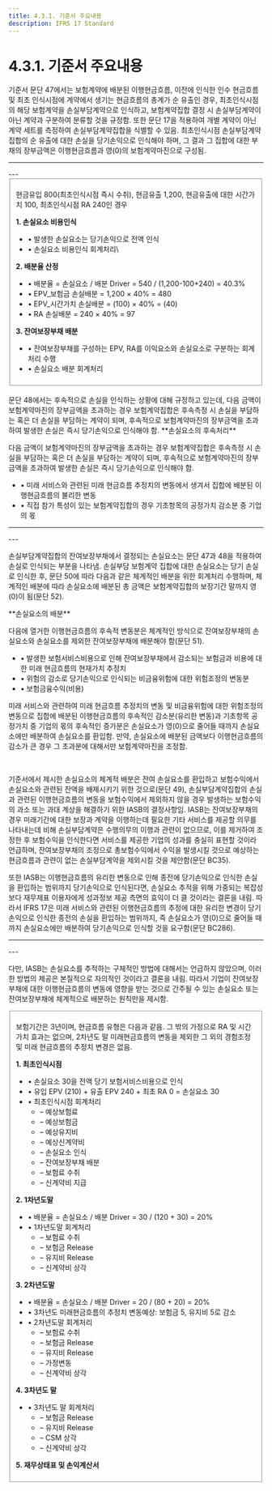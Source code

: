 ```yaml
---
title: 4.3.1. 기준서 주요내용
description: IFRS 17 Standard
---
```


# 4.3.1. 기준서 주요내용

기준서 문단 47에서는 보험계약에 배분된 이행현금흐름, 이전에 인식한 인수 현금흐름 및 최초 인식시점에 계약에서 생기는 현금흐름의 총계가 순 유출인 경우, 최초인식시점의 해당 보험계약을 손실부담계약으로 인식하고, 보험계약집합 결정 시 손실부담계약이 아닌 계약과 구분하여 분류할 것을 규정함. 또한 문단 17을 적용하여 개별 계약이 아닌 계약 세트를 측정하여 손실부담계약집합을 식별할 수 있음. 최초인식시점 손실부담계약집합의 순 유출에 대한 손실을 당기손익으로 인식해야 하며, 그 결과 그 집합에 대한 부채의 장부금액은 이행현금흐름과 영(0)의 보험계약마진으로 구성됨.

---
<GCenterImg src="/ifrs/그림4-11.png" caption="[최초인식시점의 손실요소]" width="500" />
---

<Fieldset legend="[참 고] 최초인식시점 손실요소 회계처리" toggleable>

 현금유입 800(최초인식시점 즉시 수취), 현금유출 1,200, 현금유출에 대한 시간가치 100, 최초인식시점 RA 240인 경우

<GCenterImg src="/ifrs/참고4-22.png" width="700"/>

 **1. 손실요소 비용인식**

 * • 발생한 손실요소는 당기손익으로 전액 인식
 * • 손실요소 비용인식 회계처리\
 <GCenterImg src="/ifrs/참고4-22 분개 1.png" alt="" width="350" />

 **2. 배분율 산정**

 * • 배분율 = 손실요소 / 배분 Driver = 540 / (1,200-100+240) = 40.3%
 * • EPV\_보험금 손실배분 = 1,200 × 40% = 480
 * • EPV\_시간가치 손실배분 = (100) × 40% = (40)
 * • RA 손실배분 = 240 × 40% = 97

 **3. 잔여보장부채 배분**

 * • 잔여보장부채를 구성하는 EPV, RA를 이익요소와 손실요소로 구분하는 회계처리 수행
 * • 손실요소 배분 회계처리
    <GCenterImg src="/ifrs/참고4-22 분개 2.png" alt="" width="300" />

</Fieldset>

<br/>
문단 48에서는 후속적으로 손실을 인식하는 상황에 대해 규정하고 있는데, 다음 금액이 보험계약마진의 장부금액을 초과하는 경우 보험계약집합은 후속측정 시 손실을 부담하는 혹은 더 손실을 부담하는 계약이 되며, 후속적으로 보험계약마진의 장부금액을 초과하여 발생한 손실은 즉시 당기손익으로 인식해야 함.

<GCallout severity="success" >
**손실요소의 후속처리**

다음 금액이 보험계약마진의 장부금액을 초과하는 경우 보험계약집합은 후속측정 시 손실을 부담하는 혹은 더 손실을 부담하는 계약이 되며, 후속적으로 보험계약마진의 장부금액을 초과하여 발생한 손실은 즉시 당기손익으로 인식해야 함.


* • 미래 서비스와 관련된 미래 현금흐름 추정치의 변동에서 생겨서 집합에 배분된 이행현금흐름의 불리한 변동
* • 직접 참가 특성이 있는 보험계약집합의 경우 기초항목의 공정가치 감소분 중 기업의 몫
</GCallout>

---
<GCenterImg src="/ifrs/그림4-12.png" caption="[손실요소 후속측정]" width="500"/>
---

손실부담계약집합의 잔여보장부채에서 결정되는 손실요소는 문단 47과 48을 적용하여 손실로 인식되는 부분을 나타냄. 손실부담 보험계약 집합에 대한 손실요소는 당기 손실로 인식한 후, 문단 50에 따라 다음과 같은 체계적인 배분을 위한 회계처리 수행하며, 체계적인 배분에 따라 손실요소에 배분된 총 금액은 보험계약집합의 보장기간 말까지 영(0)이 됨(문단 52).


<GCallout severity="success" >
**손실요소의 배분**

다음에 열거한 이행현금흐름의 후속적 변동분은 체계적인 방식으로 잔여보장부채의 손실요소와 손실요소를 제외한 잔여보장부채에 배분해야 함(문단 51).

* • 발생한 보험서비스비용으로 인해 잔여보장부채에서 감소되는 보험금과 비용에 대한 미래 현금흐름의 현재가치 추정치
* • 위험의 감소로 당기손익으로 인식되는 비금융위험에 대한 위험조정의 변동분
* • 보험금융수익(비용)

미래 서비스와 관련하여 미래 현금흐름 추정치의 변동 및 비금융위험에 대한 위험조정의 변동으로 집합에 배분된 이행현금흐름의 후속적인 감소분(유리한 변동)과 기초항목 공정가치 중 기업의 몫의 후속적인 증가분은 손실요소가 영(0)으로 줄어들 때까지 손실요소에만 배분하여 손실요소를 환입함. 만약, 손실요소에 배분된 금액보다 이행현금흐름의 감소가 큰 경우 그 초과분에 대해서만 보험계약마진을 조정함.
</GCallout>

<br/>

기준서에서 제시한 손실요소의 체계적 배분은 잔여 손실요소를 환입하고 보험수익에서 손실요소와 관련된 잔액을 배제시키기 위한 것으로(문단 49), 손실부담계약집합의 손실과 관련된 이행현금흐름의 변동을 보험수익에서 제외하지 않을 경우 발생하는 보험수익의 과소 또는 과대 계상을 해결하기 위한 IASB의 결정사항임. IASB는 잔여보장부채의 경우 미래기간에 대한 보장과 계약을 이행하는데 필요한 기타 서비스를 제공할 의무를 나타내는데 비해 손실부담계약은 수행의무의 이행과 관련이 없으므로, 이를 제거하여 조정한 후 보험수익을 인식한다면 서비스를 제공한 기업의 성과를 충실히 표현할 것이라 언급하며, 잔여보장부채의 조정으로 총보험수익에서 수익을 발생시킬 것으로 예상하는 현금흐름과 관련이 없는 손실부담계약을 제외시킬 것을 제안함(문단 BC35).


또한 IASB는 이행현금흐름의 유리한 변동으로 인해 종전에 당기손익으로 인식한 손실을 환입하는 범위까지 당기손익으로 인식된다면, 손실요소 추적을 위해 가중되는 복잡성 보다 재무제표 이용자에게 성과정보 제공 측면의 효익이 더 클 것이라는 결론을 내림. 따라서 IFRS 17은 미래 서비스와 관련된 이행현금흐름의 추정에 대한 유리한 변경이 당기손익으로 인식한 종전의 손실을 환입하는 범위까지, 즉 손실요소가 영(0)으로 줄어들 때까지 손실요소에만 배분하여 당기손익으로 인식할 것을 요구함(문단 BC286).

---
<GCenterImg src="/ifrs/그림4-13.png" caption="[이행현금흐름 변동에 따른 손실요소 전입·환입]" width="700"/>
---

다만, IASB는 손실요소를 추적하는 구체적인 방법에 대해서는 언급하지 않았으며, 이러한 방법의 제공은 본질적으로 자의적인 것이라고 결론을 내림. 따라서 기업이 잔여보장부채에 대한 이행현금흐름의 변동에 영향을 받는 것으로 간주될 수 있는 손실요소 또는 잔여보장부채에 체계적으로 배분하는 원칙만을 제시함.

<Fieldset legend="[참 고] 손실요소 회계처리" toggleable>

 보험기간은 3년이며, 현금흐름 유형은 다음과 같음. 그 밖의 가정으로 RA 및 시간가치 효과는 없으며, 2차년도 말 미래현금흐름의 변동을 제외한 그 외의 경험조정 및 미래 현금흐름의 추정치 변경은 없음.

<GCenterImg src="/ifrs/참고4-23.png" width="600" />

 **1. 최초인식시점**

 * • 손실요소 30을 전액 당기 보험서비스비용으로 인식
 * • 유입 EPV (210) + 유출 EPV 240 + 최초 RA 0 = 손실요소 30
 * • 최초인식시점 회계처리
   * – 예상보험료              <GCenterImg src="/ifrs/참고4-23 분개 1-1.png" alt="" width="300" />
   * – 예상보험금              <GCenterImg src="/ifrs/참고4-23 분개 1-2.png" alt="" width="300" />
   * – 예상유지비              <GCenterImg src="/ifrs/참고4-23 분개 1-3.png" alt="" width="300" />
   * – 예상신계약비          <GCenterImg src="/ifrs/참고4-23 분개 1-4.png" alt="" width="300" />
   * – 손실요소 인식         <GCenterImg src="/ifrs/참고4-23 분개 1-5.png" alt="" width="300" />
   * – 잔여보장부채 배분 <GCenterImg src="/ifrs/참고4-23 분개 1-6.png" alt="" width="300" />
   * – 보험료 수취             <GCenterImg src="/ifrs/참고4-23 분개 1-7.png" alt="" width="300" />
   * – 신계약비 지급         <GCenterImg src="/ifrs/참고4-23 분개 1-8.png" alt="" width="300" />

 **2. 1차년도말**

 * • 배분율 = 손실요소 / 배분 Driver = 30 / (120 + 30) = 20%
 * • 1차년도말 회계처리
   * – 보험료 수취       <GCenterImg src="/ifrs/참고4-23 분개 2-1.png" alt="" width="300" />
   * – 보험금 Release <GCenterImg src="/ifrs/참고4-23 분개 2-2.png" alt="" width="300" />
   * – 유지비 Release <GCenterImg src="/ifrs/참고4-23 분개 2-3.png" alt="" width="300" />
   * – 신계약비 상각   <GCenterImg src="/ifrs/참고4-23 분개 2-4.png" alt="" width="300" />

 **3. 2차년도말**

 * • 배분율 = 손실요소 / 배분 Driver = 20 / (80 + 20) = 20%
 * • 3차년도 미래현금흐름의 추정치 변동예상: 보험금 5, 유지비 5로 감소
 * • 2차년도말 회계처리
   * – 보험료 수취       <GCenterImg src="/ifrs/참고4-23 분개 3-1.png" alt="" width="300" />
   * – 보험금 Release <GCenterImg src="/ifrs/참고4-23 분개 3-2.png" alt="" width="300" />
   * – 유지비 Release <GCenterImg src="/ifrs/참고4-23 분개 3-3.png" alt="" width="300" />
   * – 가정변동            <GCenterImg src="/ifrs/참고4-23 분개 3-4.png" alt="" width="300" />
   * – 신계약비 상각   <GCenterImg src="/ifrs/참고4-23 분개 3-5.png" alt="" width="300" />

 **4. 3차년도 말**

 * • 3차년도 말 회계처리
   * – 보험금 Release <GCenterImg src="/ifrs/참고4-23 분개 4-1.png" alt="" width="300" />
   * – 유지비 Release <GCenterImg src="/ifrs/참고4-23 분개 4-2.png" alt="" width="300" />
   * – CSM 상각           <GCenterImg src="/ifrs/참고4-23 분개 4-3.png" alt="" width="300" />
   * – 신계약비 상각   <GCenterImg src="/ifrs/참고4-23 분개 4-4.png" alt="" width="300" />

 **5. 재무상태표 및 손익계산서**

<GCenterImg src="/ifrs/참조4-23 BS.png" width="700"/>

</Fieldset>
